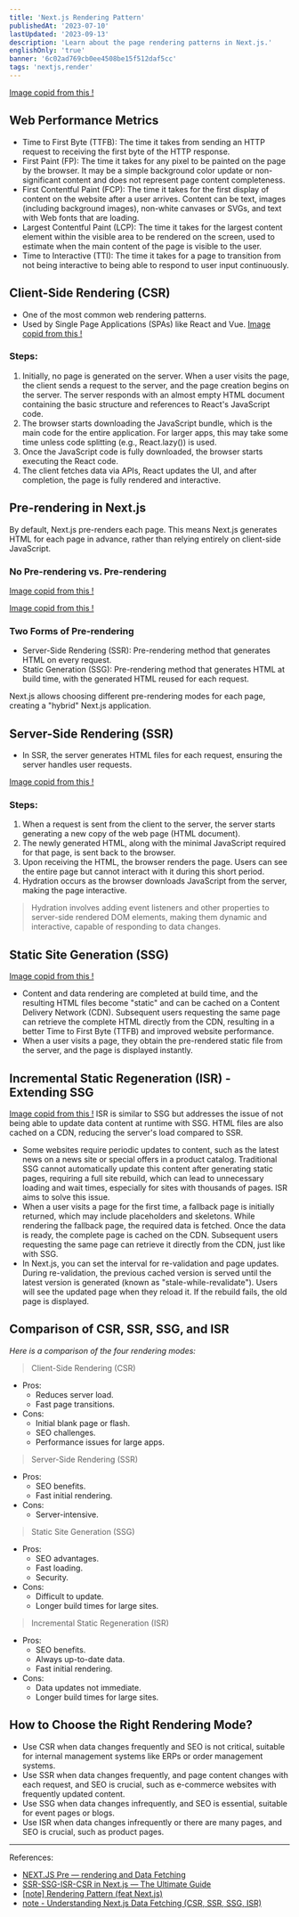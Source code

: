 ```yaml
---
title: 'Next.js Rendering Pattern'
publishedAt: '2023-07-10'
lastUpdated: '2023-09-13'
description: 'Learn about the page rendering patterns in Next.js.'
englishOnly: 'true'
banner: '6c02ad769cb0ee4508be15f512daf5cc'
tags: 'nextjs,render'
---
```


<CloudinaryImg
  mdx
  publicId='boboncode/blogs/Next.js-Rendering-Pattern/e3c1bae9a50f0cf6a05be7661400d7deccf06dbb-1920x2200_in8ril'
  alt='next.js-page-rendering'
  width={730}
  height={900}
/>
[Image copid from this !](https://guydumais.digital/blog/next-js-the-ultimate-cheat-sheet-to-page-rendering/)

## Web Performance Metrics

- Time to First Byte (TTFB): The time it takes from sending an HTTP request to receiving the first byte of the HTTP response.
- First Paint (FP): The time it takes for any pixel to be painted on the page by the browser. It may be a simple background color update or non-significant content and does not represent page content completeness.
- First Contentful Paint (FCP): The time it takes for the first display of content on the website after a user arrives. Content can be text, images (including background images), non-white canvases or SVGs, and text with Web fonts that are loading.
- Largest Contentful Paint (LCP): The time it takes for the largest content element within the visible area to be rendered on the screen, used to estimate when the main content of the page is visible to the user.
- Time to Interactive (TTI): The time it takes for a page to transition from not being interactive to being able to respond to user input continuously.

## Client-Side Rendering (CSR)

- One of the most common web rendering patterns.
- Used by Single Page Applications (SPAs) like React and Vue.
  <CloudinaryImg
    mdx
    publicId='boboncode/blogs/Next.js-Rendering-Pattern/3bc77dee2b8dd3dfb3a1bc5ca9e76702'
    alt='client-side-rendering'
    width={730}
    height={450}
  />
  [Image copid from this !](https://medium.com/jspoint/how-javascript-works-in-browser-and-node-ab7d0d09ac2f)

### Steps:

1. Initially, no page is generated on the server. When a user visits the page, the client sends a request to the server, and the page creation begins on the server. The server responds with an almost empty HTML document containing the basic structure and references to React's JavaScript code.
2. The browser starts downloading the JavaScript bundle, which is the main code for the entire application. For larger apps, this may take some time unless code splitting (e.g., React.lazy()) is used.
3. Once the JavaScript code is fully downloaded, the browser starts executing the React code.
4. The client fetches data via APIs, React updates the UI, and after completion, the page is fully rendered and interactive.

## Pre-rendering in Next.js

By default, Next.js pre-renders each page. This means Next.js generates HTML for each page in advance, rather than relying entirely on client-side JavaScript.

### No Pre-rendering vs. Pre-rendering

<CloudinaryImg
  mdx
  publicId='boboncode/blogs/Next.js-Rendering-Pattern/no-pre-rendering_bzscqb'
  alt='no-pre-rendering'
  width={730}
  height={450}
/>
[Image copid from this !](https://nextjs.org/learn/basics/data-fetching/pre-rendering)

<CloudinaryImg
  mdx
  publicId='boboncode/blogs/Next.js-Rendering-Pattern/pre-rendering_wq0vtz'
  alt='pre-rendering'
  width={730}
  height={450}
/>
[Image copid from this !](https://nextjs.org/learn/basics/data-fetching/pre-rendering)

### Two Forms of Pre-rendering

- Server-Side Rendering (SSR): Pre-rendering method that generates HTML on every request.
- Static Generation (SSG): Pre-rendering method that generates HTML at build time, with the generated HTML reused for each request.

Next.js allows choosing different pre-rendering modes for each page, creating a "hybrid" Next.js application.

## Server-Side Rendering (SSR)

- In SSR, the server generates HTML files for each request, ensuring the server handles user requests.

<CloudinaryImg
  mdx
  publicId='boboncode/blogs/Next.js-Rendering-Pattern/2089d151056f3030d102b2d1744c6bfe'
  alt='server-side-rendering'
  width={730}
  height={450}
/>
[Image copid from this !](https://medium.com/jspoint/how-javascript-works-in-browser-and-node-ab7d0d09ac2f)

### Steps:

1. When a request is sent from the client to the server, the server starts generating a new copy of the web page (HTML document).
2. The newly generated HTML, along with the minimal JavaScript required for that page, is sent back to the browser.
3. Upon receiving the HTML, the browser renders the page. Users can see the entire page but cannot interact with it during this short period.
4. Hydration occurs as the browser downloads JavaScript from the server, making the page interactive.

> Hydration involves adding event listeners and other properties to server-side rendered DOM elements, making them dynamic and interactive, capable of responding to data changes.

## Static Site Generation (SSG)

<CloudinaryImg
  mdx
  publicId='boboncode/blogs/Next.js-Rendering-Pattern/static-generation_ukasym'
  alt='static-generation'
  width={730}
  height={450}
/>
[Image copid from this !](https://nextjs.org/learn/basics/data-fetching/two-forms)

- Content and data rendering are completed at build time, and the resulting HTML files become "static" and can be cached on a Content Delivery Network (CDN). Subsequent users requesting the same page can retrieve the complete HTML directly from the CDN, resulting in a better Time to First Byte (TTFB) and improved website performance.
- When a user visits a page, they obtain the pre-rendered static file from the server, and the page is displayed instantly.

## Incremental Static Regeneration (ISR) - Extending SSG

<CloudinaryImg
  mdx
  publicId='boboncode/blogs/Next.js-Rendering-Pattern/mAbE8Bk_hlnsn7'
  alt='incremental-static-regeneration'
  width={730}
  height={450}
/>
[Image copid from this !](https://vercel.com/docs/frameworks/nextjs/incremental-static-regeneration)
ISR is similar to SSG but addresses the issue of not being able to update data content
at runtime with SSG. HTML files are also cached on a CDN, reducing the server's load
compared to SSR.

- Some websites require periodic updates to content, such as the latest news on a news site or special offers in a product catalog. Traditional SSG cannot automatically update this content after generating static pages, requiring a full site rebuild, which can lead to unnecessary loading and wait times, especially for sites with thousands of pages. ISR aims to solve this issue.
- When a user visits a page for the first time, a fallback page is initially returned, which may include placeholders and skeletons. While rendering the fallback page, the required data is fetched. Once the data is ready, the complete page is cached on the CDN. Subsequent users requesting the same page can retrieve it directly from the CDN, just like with SSG.
- In Next.js, you can set the interval for re-validation and page updates. During re-validation, the previous cached version is served until the latest version is generated (known as "stale-while-revalidate"). Users will see the updated page when they reload it. If the rebuild fails, the old page is displayed.

## Comparison of CSR, SSR, SSG, and ISR

_Here is a comparison of the four rendering modes:_

> Client-Side Rendering (CSR)

- Pros:
  - Reduces server load.
  - Fast page transitions.
- Cons:
  - Initial blank page or flash.
  - SEO challenges.
  - Performance issues for large apps.

> Server-Side Rendering (SSR)

- Pros:
  - SEO benefits.
  - Fast initial rendering.
- Cons:
  - Server-intensive.

> Static Site Generation (SSG)

- Pros:
  - SEO advantages.
  - Fast loading.
  - Security.
- Cons:
  - Difficult to update.
  - Longer build times for large sites.

> Incremental Static Regeneration (ISR)

- Pros:
  - SEO benefits.
  - Always up-to-date data.
  - Fast initial rendering.
- Cons:
  - Data updates not immediate.
  - Longer build times for large sites.

## How to Choose the Right Rendering Mode?

- Use CSR when data changes frequently and SEO is not critical, suitable for internal management systems like ERPs or order management systems.
- Use SSR when data changes frequently, and page content changes with each request, and SEO is crucial, such as e-commerce websites with frequently updated content.
- Use SSG when data changes infrequently, and SEO is essential, suitable for event pages or blogs.
- Use ISR when data changes infrequently or there are many pages, and SEO is crucial, such as product pages.

---

References:

- [NEXT.JS Pre — rendering and Data Fetching](https://nextjs.org/learn/basics/data-fetching)
- [SSR-SSG-ISR-CSR in Next.js — The Ultimate Guide](https://medium.com/@idrazhar/ssr-ssg-isr-csr-in-next-js-the-ultimate-guide-9d1b90aa995e)
- [[note] Rendering Pattern (feat Next.js)](https://pjchender.dev/react/note-react-rendering-pattern/)
- [note - Understanding Next.js Data Fetching (CSR, SSR, SSG, ISR)](https://hackmd.io/aCjbg0QtQrqCYoe_wugfBw)

